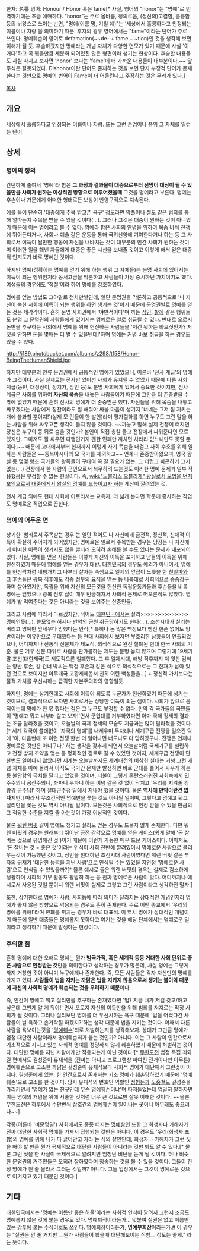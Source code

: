 한자: 名譽
영어: Honour / Honor 혹은 fame[* 사실, 영어의 "honor"는 "명예"로 번역하기에는 조금 애매하다. "honor"는 주로 올바름, 정의로움, (정신의)고결함, 훌륭함 등의 뉘앙스로 쓰이는 반면, "명예(이름 명, 기릴 예)"는 '세상에서 훌륭하다고 인정되는 이름이나 자랑'을 의미하기 때문. 후자의 경우 영어에서는 "fame"이라는 단어가 주로 쓰인다. 명예훼손이 영어로 defamation(~~de- + fame + ~tion)인 것을 생각해 보면 이해가 될 듯. 후술하겠지만 명예라는 개념 자체가 다양한 면모가 있기 때문에 사실 '이거다'하고 콕 찝을만큼 세분화 되어있진 않은 형편이라 생기는 현상이다. 후술할 내용들도 사실 따지고 보자면 'honor' 보다는 'fame'에 더 가까운 내용들이 대부분이다.~~ 앞 주석은 잘못되었다. Dishonor이란 단어도 존재하는 것을 보면 단지 부정적 단어가 존재한다는 것만으로 명예의 번역이 Fame이 더 어울린다고 주장하는 것은 무리가 있다.]

[[목차]]

== 개요 ==
세상에서 훌륭하다고 인정되는 이름이나 자랑. 또는 그런 존엄이나 품위 그 자체를 일컫는 단어.

== 상세 ==
=== 명예의 정의 ===
간단하게 줄여서 '명예'라 함은 '''그 과정과 결과물이 대중으로부터 선망이 대상이 될 수 있을만큼 사회가 원하는 이상적인 방향으로 이루어졌을때''' 그것을 명예라고 부른다. 명예는 후손이나 가문에게 어떠한 형태로든 보상이 반영구적으로 지속된다.

예를 들어 단순히 '대중에게 주목 받고픈 욕구' 정도라면 [[악플]]이나 [[절도]] 같은 범죄를 통해 얼마든지 주목을 받을 수 있을 것이다(…). 그러나 그것은 대중이 원하는 것이 아니였기 때문에 이는 명예라고 볼 수 없다. 명예라 함은 사회의 안녕을 위하여 목숨 바쳐 전쟁에 뛰어든다거나, 사회나 예술 같은 운동을 통해 국위선양에 기여한다거나 하는 등 그 사회로서 이득이 될만한 행동에 자신을 내바치는 것이 대부분의 인간 사회가 원하는 것이며 이러한 일을 해낸 자들에게 대중은 좋은 시선을 보내줄 것이고 이렇게 해서 얻은 대중적 인지도가 바로 명예인 것이다.

하지만 명예(정확히는 명예를 얻기 위해 하는 행위 그 자체들)는 분명 사회에 있어서는 이득이 되는 행위인지라 동서고금을 막론하고 사람들이 가장 중시하던 가치이기도 했다. 여성들의 경우에도 '정절'이라 하여 명예를 강조하였다.

명예를 얻는 방법도 그야말로 천차만별인데, 일단 문명권을 막론하고 공통적으로 '나 자신이 속한 시회에 이득이 되는 행위를 하면 생기는 것'이기 때문에 문명권별로 명예를 얻는 것은 제각각이다. 흔히 문명 사회권에서 '야만적이다'며 까는 [[식인]], [[할례]] 같은 행위들도 분명 그 문명권의 사람들에게 있어서는 명예로운 일로 취급될 수 있다. 반대로 오로지 돈만을 추구하는 사회에서 명예를 위해 헌신하는 사람들을 '저건 뭐하는 바보짓인가? 저 짓을 안하면 돈을 몇배는 더 벌 수 있을텐데!'하며 명예는 커녕 바보 취급을 하는 경우도 있을 수 있다.

http://i189.photobucket.com/albums/z298/tf58/Honor-BeingTheHumanShield.jpg

하지만 대부분의 인류 문명권에서 공통적인 명예가 있었으니, 이른바 '전사 계급'의 명예가 그것이다. 사실 실제로는 전사만 있어선 사회가 유지될 수 없었기 때문에 다른 사회 계급(농민, 대장장이, 정치가, 상인 등)도 분명 사회에게 있어서 중요한 것이지만, 전사 계급은 사회를 위하여 '''자신의 목숨'''을 내놓은 사람들이기 때문에 그만큼 더 존중받을 수 밖에 없었기 때문에 흔히 전사의 명예가 더 존중받곤 했다. 자신들을 위해 목숨을 내놓고 싸우겠다는 사람에게 칭찬이라도 잘 해줘야 싸울 마음이 생기지 '너네는 그저 집 지키는 개에 불과할 뿐이지!'(실제 모 인물이 한 발언)라며 평가절하를 하면 누구도 그런 말을 하는 사람을 위해 싸우고픈 생각이 들지 않을 것이다. ~~까놓고 말해 실제 전쟁이 터지면 당신은 누구의 등 뒤로 숨을 것인가? 본인이 직접 총칼 들고 전장에서 싸워준다면 모르겠지만. 그마저도 잘 싸우면 다행인거지 괜한 민폐만 끼치면 차라리 없느니만도 못할 뿐이다.~~ 때문에 고대에서부터 현재까지 이렇게 자기 목숨을 내걸고 사회 수호를 위해 일하는 사람들은 ~~동북아시아의 모 국가를 제외하고~~ 언제나 존중받아왔으며, 영국 왕실 등 몇몇 왕조 국가들의 왕족들이 구태여 꼭 갈 필요가 없는, 그 더럽고 피곤하기 그지없는(…) 전장에서 한 사람의 군인으로서 복무하려 드는것도 이러한 명예 문제가 일부 작용했음은 부정할 수 없는 현실이다. 즉, [[wiki:"노블리스 오블리제" 왕실로서 모범을 먼저 보임으로서 대중에게서 왕실의 명예를 드높이고자 하는]] 계산이 깔려있는 것.

전사 계급 외에도 현대 사회에 이르러서는 교육자, 더 넓게 본다면 학문에 종사하는 직업도 명예로운 직업으로 꼽힌다.
=== 명예의 어두운 면 ===
상기한 '범죄로서 주목받는 경우'는 일단 적어도 나 자신에게 금전적, 정신적, 신체적 이득이 확실히 주어지게 되어있지만, 명예로운 일로서 주목받는 경우는 당장은 나 자신에게 어떠한 이득이 생기지도 않을 뿐더러 오히려 손해를 볼 수도 있다는 문제가 내포되어 있다. 사실, 명예를 얻은 사람들은 이렇게 자신의 이득을 포기하고 남들의 이득을 위해 헌신하였기 때문에 명예를 얻는 경우가 태반. [[대한민국]]의 경우도 예외가 아니여서, 명예를 헌신짝처럼 내팽개치고 나부터 살자는 속셈으로 일제의 앞잡이 노릇을 한 [[친일파]]와 그 후손들은 광복 직후에도 각종 정부의 요직을 맏는 등 나름대로 사회적으로 승승장구하며 살아왔지만, 독립을 위해 자신의 모든것을 헌신한 독립운동가들과 후손들을 비록 명예는 얻었으나 광복 전후 삶이 매우 빈궁해져서 사회적 문제로 떠오른적도 많았다. 명예가 밥 먹여준다는 것은 아니라는 것을 보여주는 산증인들.

그리고 사람에 따라서 다르겠지만, 적어도 [[대한민국]]에서는 실리>>>>>>>>>>>>>>명예인듯(...). 쓸모없는 허세나 만악의 근원 취급당하기도 한다(...). 조선시대가 실리는 버리고 명예만 앞세우다 망했다는 인식[* 특히나 돈 많은 백정보다 땡전 한푼 없어도 양반이라는 이유만으로 우대했다는 등 현대 사회에서 보자면 부조리한 상황들이 연출되었으나, 어디까지나 전통적 신분제가 제도적, 의식적으로 완전 철폐된 현대 한국 사회의 기준. 물론 겨우 신분 따위로 사람을 판가름하는 제도는 분명 옳지 않으며 그렇기에 19세기 말 조선(대한제국)도 제도적으론 철폐했다. 그 후 일제시대, 해방 직후까지 저 윗산 김씨는 양반 후손, 강 건너 박씨는 백정 후손과 같은 식으로 의식적으로는 그 잔재가 남아 있던 것으로 보이지만 아무개국 고황제께옵서 친히 어린 백성들을...] + 정신적 가치보다는 물적 가치를 우선시하는 급격한 자본주의화의 영향일듯.

하지만, 명예는 상기한대로 사회에 이득이 되도록 누군가가 헌신하였기 때문에 생기는 것이므로, 결과적으로 보자면 사회로서는 상당한 이득이 되는 셈이다. 사회가 앞으로 움직이는데 명예가 한 몫 했다는 점은 그 누구도 부정할 수 없다. 만약 각 국가들의 국민들이 '명예고 뭐고 나부터 살고 보자!'면서 군입대를 거부하였다면 아마 국제 정세의 결과는 조금 달라졌을 것이고, 오늘날의 국제 정세의 모습도 지금과는 많이 달라졌을 것이다.[* 세계 각국이 쓸데없이 '자국의 명예'를 내세우며 두차례나 세계구급 전쟁을 일으킨 덕에 '아, 다음번에 또 이런 전쟁 한번 더 일어나면 너도나도 다 망하겠구나. 전쟁은 언제나 명예로운 것만은 아니구나.' 하는 생각을 갖추게 되면서 오늘날처럼 국제기구를 설립하고 전쟁 방지 조약을 맺는 등 평화적인 경로로 갈 수 있었던 것이지, 세계구급 전쟁이 단 한번도 일어나지 않았다면 세계는 오늘날까지도 세계대전의 비참한 실태는 커녕 그런 개념 자체를 아예 몰라서 아직도 국가간 문제만 발생하면 바로 군대를 풀어서 싸우게 하는 등 불안함의 극치를 달리고 있었을 것이며, 더불어 그렇게 혼란스러워진 사회속에서 민주주의니 공산주의니, 좌파니 우파니 하는 이념 같은 것 없이 닥치고 '우리를 지켜줄 킹왕짱 군주님!' 하며 절대군주정 밑에서 지내야 했을 것이다. 물론 '''역사에 만약이란건 없다'''지만.] 따라서 무조건적인 명예만을 쫓는 것도 아니될 일이며, 그렇다고 명예고 뭐고 실리만을 쫓는 것도 역시 아니될 일이다. 모든것은 사회적으로 인정 받을 수 있을 만큼의 그 적당한 수준을 지킬 줄 아는것이 가장 이상적인 것이다.

물론 [[워렌 버핏]] 같이 명예도 챙기고 실리도 얻는 경우도 드물지 않게 존재한다. 다만 워렌 버핏의 경우는 원래부터 뛰어난 금전 감각으로 명예를 얻은 케이스(쉽게 말해 '돈 잘 버는 것으로 유명해진 것')이기 때문에 이런게 가능한 매우 드문 케이스이다. 이마저도 '돈 잘버는 것 = 좋은 것'이라는 인식이 사회 전반에 깔려있어서 명예로운 사람으로 불리우는것이 가능했던 것이고, 상인을 천대하던 조선시대 사람이였다면 워렌 버핏 같은 투자의 귀재가 '대단한 능력을 지닌 사람'으로 인식될 수는 있었을 지언정 '명예로운 사람'으로 인식될 수 있었을까?[* 물론 예시로 들은 워렌 버핏의 경우는 실제로 검소하게 생활하며 사회적 기부 활동도 활발히 하는 등 진짜 명예로운 사람이 맞다. 어디까지나 예시로서 사용된 것일 뿐이니 워렌 버핏이 실제로 그렇고 그런 사람이라고 생각하진 말자.]

또한, 상기한대로 명예가 사람, 사회등에 따라 의미가 달라지는 상대적인 개념인지라 명예가 좋지 않은 방향으로 악용되는 경우도 흔히 존재한다. 주로 어떤 종교에서 '우리의 명예를 위해!'라며 민폐를 끼치는 경우가 바로 대표적. 이 역시 명예가 상대적인 개념이기 때문에 일반 대중들은 명예롭지 못하다고 여기는 것을 해당 단체에서는 명예로운 일이라고 생각하기 때문에 발생하는 현상이다.

=== 주의할 점 ===
흔히 명예에 대한 오해로 명예는 뭔가 '''범국가적, 혹은 세계적 등등 거대한 사회 단위로 좋은 사람으로 인정받는 것'''만을 의미한다고 생각하는 경우가 많은데, 사실 명예는 그렇게까지 거창한 것이 아니며 누구에게나 존재한다. 즉, 모든 사람들은 각자 자신만의 명예를 가지고 있다. '''사람들이 법을 지키는 까닭은 법을 지키지 않음으로써 생기는 불이익 때문에 자신의 사회적 명예가 훼손되는 것을 우려하기 때문'''이다.

즉, 인간이 명예고 뭐고 실리만을 추구하는 존재였다면 '법? 지금 내가 저걸 갖고/하고 싶은데 그딴게 알 게 뭐야!' 면서 오로지 자신의 이득만을 위해 범죄를 저지르는 막장 사회가 될 것이다. 그러나 실리보단 명예를 더 우선시하는 욕구 때문에 '법을 어겼다간 사람들이 날 욕하고 손가락질 하겠지?'하는 생각 때문에 법을 지키는 것이다. 어째서 다른 사람을 욕보이는것을 '[[명예훼손]]'죄로 처벌하는지를 생각해보자. 상대가 그만큼 명예가 엄청 대단한 사람이라서 명예훼손죄가 붙는 것인가? 아니다. 이는 그 사람이 인간으로서 기초적으로 지니고 있는 사회적 명예를 정당하지 않게 훼손하였기 때문에 처벌하는 것이다. 대단한 명예를 지닌 사람에게만 적용되는게 아닌 것이다![* [[무한도전]] 법정 특집 죄와 길 편에서도 길성준이 유재석을 (진짜는 아니고 프로그램상 짜여진 전개이다만 아무튼) 명예훼손으로 고소한 까닭은 길성준이 유재석보다 사회적 명예가 대단해서 그런것이 아니다. 길성준에게 있는, 한 인간으로서 존재하는 기초 명예가 훼손당하였기 때문에 '명예훼손'으로 고소를 한 것이다. 당시 유재석의 변호인 역할인 [[정형돈]]과 [[노홍철]]도 길성준을 가리키면서 '명예가 없는 친구인데 무슨 명예훼손이냐'며 따져들었는데 엄밀히 말하자면 이는 명예의 개념을 위에 서술한 것처럼 너무 큰 것으로만 잘못 이해한 것이다. ~~물론 무한도전은 하루에서 수만번씩 상호간의 명예훼손이 일어나는 곳이니 아무래도 좋으려나~~]

각종(이른바 '비문명권') 사회에서도 종종 터지는 [[명예살인]] 또한 그 희생자나 가해자가 진짜 대단한 사회적 명예를 가져서 집행되는 것만은 아니다. 이 경우도 '우리(희생자 포함)의 명예를 위해 니가 다 끌어안고 가라'는 식의 살인인데, 희생자나 가해자가 그런 짓을 해야 할 만큼 뭔가 국제적으로 대단한 사람들이 아니라는 것만 봐도 알 수 있다.[* 물론 그런 짓을 한 사실이 국제적으로 알려지면 엄청난 비난을 듣게 될 것이다. 허나 비슷한 문명권의 거주민들은 오히려 잘하였다며 칭송하는 것을 볼 수 있을 것이다. 그들이 진정 명예가 뭔 줄 몰라서 그러는 것일까? 아니다. 그들 입장에서는 그것이 명예로운 것으로 여겨지고 있기 때문인 것이다.]

== 기타 ==
대한민국에서는 '명예는 이름만 좋은 허울'이라는 사회적 인식이 깔려서 그런지 조금도 명예롭지 않은 것에 붙는 경우도 있다. 명예퇴직이라든가... 덧붙여 실권은 없고 이름만 있는 [[감투]]에 붙는 수식어로도 쓰인다. 명예회장이라든가, '''명예부회장'''이라든가.[http://news.nate.com/view/20110304n14627 #] 이 경우는 "실권은 안 줄 거지만 __뭔가 사람들이 봤을때 대단해보이는 직함__ 정도는 줄게." 라는 뜻이다.

